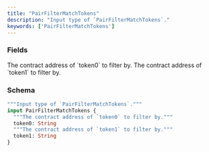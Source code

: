 ```yaml
---
title: "PairFilterMatchTokens"
description: "Input type of `PairFilterMatchTokens`."
keywords: ['PairFilterMatchTokens']
---
```


### Fields

<ResponseField name="token0" type="String">
  The contract address of `token0` to filter by.
</ResponseField>

<ResponseField name="token1" type="String">
  The contract address of `token1` to filter by.
</ResponseField>

### Schema


```graphql 
"""Input type of `PairFilterMatchTokens`."""
input PairFilterMatchTokens {
  """The contract address of `token0` to filter by."""
  token0: String
  """The contract address of `token1` to filter by."""
  token1: String
}
```
